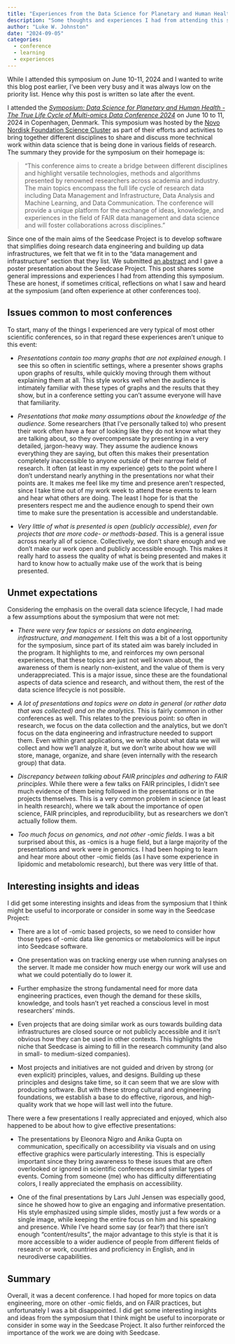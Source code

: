 ```yaml
---
title: "Experiences from the Data Science for Planetary and Human Health Symposium"
description: "Some thoughts and experiences I had from attending this symposium by the Novo Nordisk Foundation Science Cluster in Copenhagen, Denmark."
author: "Luke W. Johnston"
date: "2024-09-05"
categories:
  - conference
  - learning
  - experiences
---
```


::: callout-important
While I attended this symposium on June 10-11, 2024 and I wanted to
write this blog post earlier, I've been very busy and it was always low on
the priority list. Hence why this post is written so late after the
event.
:::

I attended the [*Symposium: Data Science for Planetary and Human
Health - The True Life Cycle of Multi-omics Data Conference
2024*](https://sciencecluster.dk/event/cross-cluster-collaboration-data-science-for-planetary-and-human-health/)
on June 10 to 11, 2024 in Copenhagen, Denmark. This symposium was hosted
by the [Novo Nordisk Foundation Science
Cluster](https://sciencecluster.dk/) as part of their efforts and
activities to bring together different disciplines to share and discuss
more technical work within data science that is being done in various
fields of research. The summary they provide for the symposium on their homepage is:

> "This conference aims to create a bridge between different disciplines
> and highlight versatile technologies, methods and algorithms presented
> by renowned researchers across academia and industry. The main topics
> encompass the full life cycle of research data including Data
> Management and Infrastructure, Data Analysis and Machine Learning, and
> Data Communication. The conference will provide a unique platform for
> the exchange of ideas, knowledge, and experiences in the field of FAIR
> data management and data science and will foster collaborations across
> disciplines."

Since one of the main aims of the Seedcase Project is to develop
software that simplifies doing research data engineering and building up
data infrastructures, we felt that we fit in to the "data management and
infrastructure" section that they list. We submitted [an
abstract](/outreach/events/science-cluster-2024/index.qmd) and I gave a
poster presentation about the Seedcase Project. This post shares some
general impressions and experiences I had from attending this symposium.
These are honest, if sometimes critical, reflections on what I saw and
heard at the symposium (and often experience at other
conferences too).

## Issues common to most conferences

To start, many of the things I experienced are very typical of most
other scientific conferences, so in that regard these experiences aren't
unique to this event:

-   *Presentations contain too many graphs that are not explained
    enough.* I see this so often in scientific settings, where a
    presenter shows graphs upon graphs of results, while quickly moving
    through them without explaining them at all. This style works well
    when the audience is intimately familiar with these types of graphs
    and the results that they show, but in a conference setting you
    can't assume everyone will have that familiarity.

-   *Presentations that make many assumptions about the knowledge of the
    audience.* Some researchers (that I've personally talked to) who
    present their work often have a fear of looking like they do not
    know what they are talking about, so they overcompensate by
    presenting in a very detailed, jargon-heavy way. They assume the
    audience knows everything they are saying, but often this makes
    their presentation completely inaccessible to anyone *outside* of
    their narrow field of research. It often (at least in my experience)
    gets to the point where I don't understand nearly anything in the
    presentations nor what their points are. It makes me feel like my
    time and presence aren't respected, since I take time out of my work
    week to attend these events to learn and hear what others are doing.
    The least I hope for is that the presenters respect me and the
    audience enough to spend their own time to make sure the
    presentation is accessible and understandable.

-   *Very little of what is presented is open (publicly accessible),
    even for projects that are more code- or methods-based*. This is a
    general issue across nearly all of science. Collectively, we don't
    share enough and we don't make our work open and publicly accessible
    enough. This makes it really hard to assess the quality of what is
    being presented and makes it hard to know how to actually make use
    of the work that is being presented.

## Unmet expectations

Considering the emphasis on the overall data science lifecycle, I had
made a few assumptions about the symposium that were not met:

-   *There were very few topics or sessions on data engineering,
    infrastructure, and management.* I felt this was a bit of a lost
    opportunity for the symposium, since part of its stated aim was
    barely included in the program. It highlights to me, and reinforces
    my own personal experiences, that these topics are just not well
    known about, the awareness of them is nearly non-existent, and the
    value of them is very underappreciated. This is a major issue, since
    these are the foundational aspects of data science and research, and
    without them, the rest of the data science lifecycle is not
    possible.

-   *A lot of presentations and topics were on data in general (or
    rather data that was collected) and on the analytics.* This is
    fairly common in other conferences as well. This relates to the
    previous point: so often in research, we focus on the data
    collection and the analytics, but we don't focus on the data
    engineering and infrastructure needed to support them. Even 
    within grant applications, we write
    about what data we will collect and how we'll analyze it, but we
    don't write about how we will store, manage, organize, and share
    (even internally with the research group) that data.

-   *Discrepancy between talking about FAIR principles and adhering to
    FAIR principles.* While there were a few talks on FAIR principles, I
    didn't see much evidence of them being followed in the presentations
    or in the projects themselves. This is a very common problem in
    science (at least in health research), where we talk about the
    importance of open science, FAIR principles, and reproducibility,
    but as researchers we don't actually follow them.

-   *Too much focus on genomics, and not other -omic fields.* I was a
    bit surprised about this, as -omics is a huge field, but a large
    majority of the presentations and work were in genomics. I had been
    hoping to learn and hear more about other -omic fields (as I have
    some experience in lipidomic and metabolomic research), but there
    was very little of that.

## Interesting insights and ideas

I did get some interesting insights and ideas from the symposium that I
think might be useful to incorporate or consider in some way in the
Seedcase Project:

-   There are a lot of -omic based projects, so we need to consider how
    those types of -omic data like genomics or metabolomics will be input into Seedcase software.

-   One presentation was on tracking energy use when running analyses on
    the server. It made me consider how much energy our work will use
    and what we could potentially do to lower it.

-   Further emphasize the strong fundamental need for more data
    engineering practices, even though the demand for these skills,
    knowledge, and tools hasn't yet reached a conscious level in most
    researchers' minds.

-   Even projects that are doing similar work as ours towards building
    data infrastructures are closed source or not publicly
    accessible and it isn't obvious how they can be used in other
    contexts. This highlights the niche that Seedcase is aiming to fill
    in the research community (and also in small- to medium-sized companies).

-   Most projects and initiatives are not guided and driven by strong
    (or even explicit) principles, values, and designs. Building up
    these principles and designs take time, so it can seem that we are
    slow with producing software. But with these strong cultural and
    engineering foundations, we establish a base to do effective,
    rigorous, and high-quality work that we hope will last well into the future.

There were a few presentations I really appreciated and enjoyed, which
also happened to be about how to give effective presentations:

-   The presentations by Eleonora Nigro and Anika Gupta on communication, specifically on accessibility via visuals
    and on using effective graphics were particularly interesting. This
    is especially important since they bring awareness to these issues
    that are often overlooked or ignored in scientific conferences and
    similar types of events. Coming from someone (me) who has difficulty
    differentiating colors, I really appreciated the emphasis on
    accessibility.

-   One of the final presentations by Lars Juhl Jensen was especially
    good, since he showed how to give an engaging and informative
    presentation. His style emphasized using simple slides, mostly just
    a few words or a single image, while keeping the entire focus on him
    and his speaking and presence. While I've heard some say (or fear?)
    that there isn't enough "content/results", the major advantage to
    this style is that it is more accessible to a wider audience of
    people from different fields of research or work, countries and
    proficiency in English, and in neurodiverse capabilities.

## Summary

Overall, it was a decent conference. I had hoped for more topics on data
engineering, more on other -omic fields, and on FAIR practices, but
unfortunately I was a bit disappointed. I did get some interesting
insights and ideas from the symposium that I think might be useful to
incorporate or consider in some way in the Seedcase Project. It also further
reinforced the importance of the work we are doing with Seedcase.
